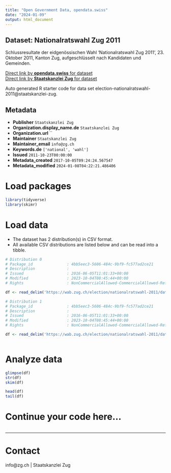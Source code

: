 ```yaml
---
title: "Open Government Data, opendata.swiss"
date: "2024-01-09"
output: html_document
---
```


## Dataset: Nationalratswahl Zug 2011

Schlussresultate der eidgenössischen Wahl 'Nationalratswahl Zug 2011', 23. Oktober 2011, Kanton Zug, aufgeschlüsselt nach Kandidaten und Gemeinden.

[Direct link by **opendata.swiss** for dataset](https://opendata.swiss/de/dataset/nationalratswahl-2011)<br>
[Direct link by **Staatskanzlei Zug** for dataset](https://wab.zug.ch/election/nationalratswahl-2011/data)

Auto generated R starter code for data set election-nationalratswahl-2011@staatskanzlei-zug.

## Metadata

- **Publisher** `Staatskanzlei Zug`
- **Organization.display_name.de** `Staatskanzlei Zug`
- **Organization.url** ``
- **Maintainer** `Staatskanzlei Zug`
- **Maintainer_email** `info@zg.ch`
- **Keywords.de** `['national', 'wahl']`
- **Issued** `2011-10-23T00:00:00`
- **Metadata_created** `2017-10-05T09:24:24.567547`
- **Metadata_modified** `2024-01-08T04:22:21.486406`


# Load packages

```r

library(tidyverse)
library(skimr)

```

# Load data

-   The dataset has 2 distribution(s) in CSV format.
-   All available CSV distributions are listed below and can be read into a tibble.

```r

# Distribution 0
# Package_id               : 4bb5eec3-5606-484c-9bf9-fc577ad2ce21
# Description              : 
# Issued                   : 2016-06-05T11:01:33+00:00
# Modified                 : 2023-10-04T08:45:44+00:00
# Rights                   : NonCommercialAllowed-CommercialAllowed-ReferenceRequired

df <- read_delim('https://wab.zug.ch/election/nationalratswahl-2011/data-parties-csv')

# Distribution 1
# Package_id               : 4bb5eec3-5606-484c-9bf9-fc577ad2ce21
# Description              : 
# Issued                   : 2016-06-05T11:01:33+00:00
# Modified                 : 2023-10-04T08:45:44+00:00
# Rights                   : NonCommercialAllowed-CommercialAllowed-ReferenceRequired

df <- read_delim('https://wab.zug.ch/election/nationalratswahl-2011/data-csv')



```

# Analyze data

```r

glimpse(df)
str(df)
skim(df)

head(df)
tail(df)

```

# Continue your code here...

```r

```

------------------------------------------------------------------------

# Contact

info@zg.ch | Staatskanzlei Zug
